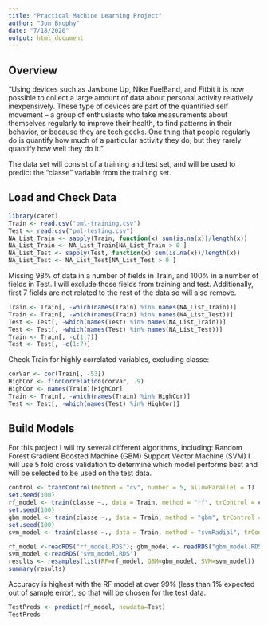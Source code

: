 ---
title: "Practical Machine Learning Project"
author: "Jon Brophy"
date: "7/18/2020"
output: html_document
---

## Overview
"Using devices such as Jawbone Up, Nike FuelBand, and Fitbit it is now possible to collect a large amount of data about personal activity relatively inexpensively. These type of devices are part of the quantified self movement – a group of enthusiasts who take measurements about themselves regularly to improve their health, to find patterns in their behavior, or because they are tech geeks. One thing that people regularly do is quantify how much of a particular activity they do, but they rarely quantify how well they do it." 

The data set will consist of a training and test set, and will be used to predict the "classe" variable from the training set. 

## Load and Check Data
```{r, echo=T}
library(caret)
Train <- read.csv("pml-training.csv")
Test <- read.csv("pml-testing.csv")
NA_List_Train <- sapply(Train, function(x) sum(is.na(x))/length(x))
NA_List_Train <- NA_List_Train[NA_List_Train > 0 ]
NA_List_Test <- sapply(Test, function(x) sum(is.na(x))/length(x))
NA_List_Test <- NA_List_Test[NA_List_Test > 0 ]
```
Missing 98% of data in a number of fields in Train, and 100% in a number of fields in Test. I will exclude those fields from training and test. Additionally, first 7 fields are not related to the rest of the data so will also remove. 
```{r}
Train <- Train[, -which(names(Train) %in% names(NA_List_Train))]
Train <- Train[, -which(names(Train) %in% names(NA_List_Test))]
Test <- Test[, -which(names(Test) %in% names(NA_List_Train))]
Test <- Test[, -which(names(Test) %in% names(NA_List_Test))]
Train <- Train[, -c(1:7)]
Test <- Test[, -c(1:7)]
```
Check Train for highly correlated variables, excluding classe:
```{r}
corVar <- cor(Train[, -53])
HighCor <- findCorrelation(corVar, .9)
HighCor <- names(Train)[HighCor]
Train <- Train[, -which(names(Train) %in% HighCor)]
Test <- Test[, -which(names(Test) %in% HighCor)]
```

## Build Models
For this project I will try several different algorithms, including:
    Random Forest
    Gradient Boosted Machine (GBM)
    Support Vector Machine (SVM)
I will use 5 fold cross validation to determine which model performs best and will be selected to be used on the test data. 

```{r, eval=F}
control <- trainControl(method = "cv", number = 5, allowParallel = T)
set.seed(100)
rf_model <- train(classe ~., data = Train, method = "rf", trControl = control); saveRDS(rf_model, "rf_model.RDS")
set.seed(100)
gbm_model <- train(classe ~., data = Train, method = "gbm", trControl = control, verbose = F); saveRDS(gbm_model, "gbm_model.RDS")
set.seed(100)
svm_model <- train(classe ~., data = Train, method = "svmRadial", trControl = control); saveRDS(svm_model, "svm_model.RDS")
```
```{r}
rf_model <-readRDS("rf_model.RDS"); gbm_model <- readRDS("gbm_model.RDS")
svm_model <-readRDS("svm_model.RDS")
results <- resamples(list(RF=rf_model, GBM=gbm_model, SVM=svm_model))
summary(results)
```
Accuracy is highest with the RF model at over 99% (less than 1% expected out of sample error), so that will be chosen for the test data. 

```{r}
TestPreds <- predict(rf_model, newdata=Test)
TestPreds
```


